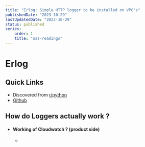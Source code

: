 ```yaml
---
title: "Erlog: Simple HTTP logger to be installed on VPC's"
publishedDate: "2023-10-29"
lastUpdatedDate: "2023-10-29"
status: published
series:
    order: 1
    title: "oss-readings"
---
```


# Erlog

## Quick Links

- Discovered from [r/python](https://www.reddit.com/r/Python/comments/17ix4ae/i_wrote_a_lightweight_log_collector_which_runs_on/)
- [Github](https://github.com/Nevin1901/erlog)


## How do Loggers actually work ?

- #### Working of Cloudwatch ? (product side)
  - 


